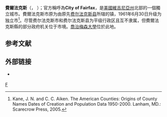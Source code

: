 {{noteTA
|T=zh-hans:费尔法克斯 (弗吉尼亚州);zh-hk:費爾法克斯 (維珍尼亞州);zh-tw:費爾法克斯 (維吉尼亞州);
}}
{{distinguish|費爾法克斯縣 (維吉尼亞州)}}
{{Infobox settlement
|name = Fairfax
|official_name            = City of Fairfax
|settlement_type          = 獨立市
|nickname                 =
|motto                    =
|image_skyline            =Fairfax High School.jpg
|imagesize                =
|image_caption            =費爾法克斯高中
|image_flag               =
|image_seal               = 
|image_map               = Fairfax County Virginia Incorporated and Unincorporated Areas Fairfax highlighted.svg
|mapsize              =
|map_caption             = 在州內的位置
|coordinates_region       = US-VA
|subdivision_type         = 國家
|subdivision_type1        = 州
|subdivision_type2        =
|subdivision_name         = 美國
|subdivision_name1        = [[弗吉尼亞州|弗吉尼亞州]]
|subdivision_name2        =
|government_type          =
|leader_title             = 市長
|leader_name              = R. Scott Silverthorne
|established_title        = 成立於
|established_date         = 1805
|area_magnitude           = 1 E7
|area_total_sq_mi         = 6.3
|area_land_sq_mi          = 6.2
|area_water_sq_mi         = 0.0
|population_as_of         = 2010
|population_total         = 22565
|population_metro         = 5139549
|population_urban         = 4190000
|population_density_sq_mi = 3616
|timezone                 = [[東部標準時間|EST]]
|utc_offset               = -5
|timezone_DST             = [[東部標準時間|EDT]]
|utc_offset_DST           = -4
|latd = 38 |latm = 51 |lats = 9 |latNS = N
|longd = 77 |longm = 18 |longs = 15 |longEW = W
|elevation_m              = 95
|elevation_ft             = 312
|postal_code_type         = 郵編
|postal_code              = 22030–22032
|area_code                = [[區號703|703]]、[[區號571|571]]
|blank_name               = [[Federal_Information_Processing_Standard|FIPS編碼]]
|blank_info               = 51-26496<ref name="GR2">{{cite web|url=http://factfinder2.census.gov|publisher=[[United_States_Census_Bureau|United States Census Bureau]]|accessdate=2008-01-31|title=American FactFinder|archive-date=2013-09-11|archive-url=https://web.archive.org/web/20130911234518/http://factfinder2.census.gov/|dead-url=no}}</ref>
|blank1_name              = [[地名信息系統|GNIS]]特征ID
|blank1_info              = 1498476<ref name="GR3">{{cite web|url=http://geonames.usgs.gov|accessdate=2008-01-31|title=US Board on Geographic Names|publisher=[[United_States_Geological_Survey|United States Geological Survey]]|date=2007-10-25|archive-date=2012-02-26|archive-url=https://www.webcitation.org/65jET5cdV?url=http://geonames.usgs.gov/|dead-url=no}}</ref>
|footnotes                =
|website                  = [http://www.fairfaxva.gov/ www.fairfaxva.gov]
}}

'''費爾法克斯'''（{{lang-en|Fairfax}}，{{IPAc-en|'|f|Er|.|f|ae|k|s}} {{Respell|FERR|faks}}）；官方稱呼為'''City of Fairfax'''，是[[美國|美國]][[維吉尼亞州|維吉尼亞州]]北部的一個獨立城市。費爾法克斯市原为由原先[[費爾法克斯縣_(維吉尼亞州)|费尔法克斯县]]所辖的镇，1961年6月30日升级为独立市<ref>Kane, J. N. and C. C. Aiken. The American Counties: Origins of County Names Dates of Creation and Population Data 1950-2000. Lanham, MD.: Scarecrow Press, 2005.</ref>。尽管费尔法克斯市和费尔法克斯县为平级行政区且互不隶属，但費爾法克斯縣的部分政府机关位于市境。[[喬治梅森大學|喬治梅森大學]]位於此地。

==参考文献==
<div class="references-small">
<references />
</div>

==外部链接==
* {{official website|http://www.fairfaxva.gov/}} {{en}}
{{弗吉尼亚州}}
[[Category:弗吉尼亚州城市|F]]